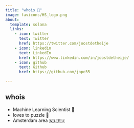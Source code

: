 ```yaml
---
title: "whois 🤖"
image: favicons/HS_logo.png
about:
  template: solana
  links:
    - icon: twitter
      text: Twitter
      href: https://twitter.com/joostdetheije
    - icon: linkedin
      text: LinkedIn
      href: https://www.linkedin.com/in/joostdetheije/
    - icon: github
      text: Github
      href: https://github.com/jope35

---
```

## whois
- Machine Learning Scientist 🤖
- loves to puzzle 🧩
- Amsterdam area 🇳🇱🇪🇺

<!-- ## Education



## Experience -->
